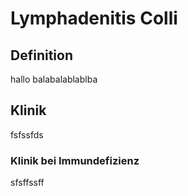 # Lymphadenitis Colli

## Definition
hallo balabalablablba

## Klinik
fsfssfds

### Klinik bei Immundefizienz
sfsffssff